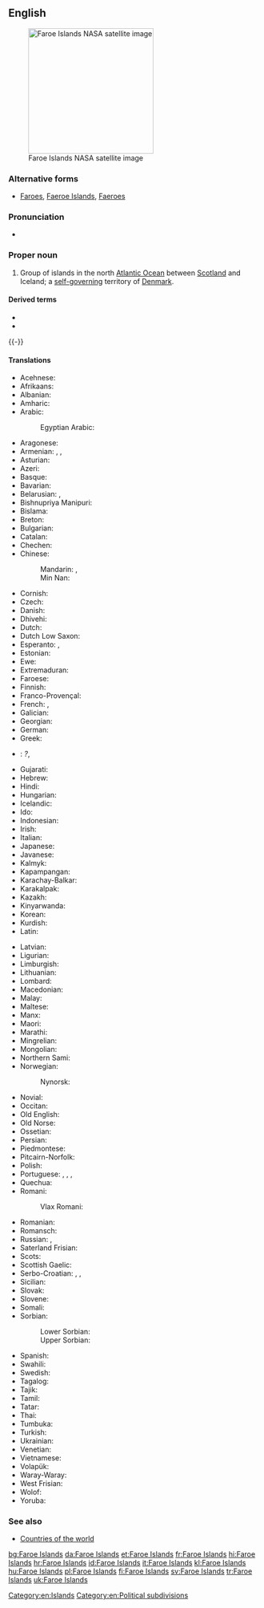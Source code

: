 ==English==
{{wikipedia}}
[[File:Faroes030417-nasa(2).jpg|thumb|250px|upright|Faroe Islands NASA satellite image]]
===Alternative forms===
* [[Faroes]], [[Faeroe Islands]], [[Faeroes]]

===Pronunciation=== 
* {{a|UK}} {{IPA|/ˈfeərəʊ/|lang=en}} 

===Proper noun===
{{en-proper noun}}

# Group of islands in the north [[Atlantic Ocean]] between [[Scotland]] and Iceland; a [[self-]][[governing]] territory of [[Denmark]].

====Derived terms====
* {{l|en|Faroese}}
* {{l|en|Faroish}}
{{-}}
====Translations====
{{trans-top|group of islands between Scotland and Iceland}}
* Acehnese: {{tø|ace|Pulo-pulo Faroe}}
* Afrikaans: {{t-|af|Faroëreilande}}
* Albanian: {{t-|sq|Ishujt Faroe}}
* Amharic: {{t-|am|ፋሮ ደሴቶች|sc=Ethi}}
* Arabic: {{t-|ar|جزر فارو|f-p|tr=júzur faaruu}}
*: Egyptian Arabic: {{tø|arz|جزر فارو|sc=Arab}}
* Aragonese: {{t-|an|Islas Feroe|f-p}}
* Armenian: {{t-|hy|Ֆարերներ|tr=Fareryan kłziner|p}}, {{qualifier|the islands}} {{t-|hy|Ֆարերյան կղզիներ|tr=Fareryan kłziner|p}}, {{qualifier|the country}} {{t-|hy|Ֆարերյան կղզիներ|alt=Ֆարերյան Կղզիներ|tr=Fareryan Kłziner|p}}
* Asturian: {{t-|ast|Islles Feroe|f-p}}
* Azeri: {{t-|az|Farer adaları}}
* Basque: {{t-|eu|Faroeak}}
* Bavarian: {{tø|bar|Färöer|p}}
* Belarusian: {{t-|be|Фарэрскія астравы|m-p|tr=Farérskija astravý}}, {{t-|be|Фарэрскія выспы|f-p|tr=Farérskija výspy}}
* Bishnupriya Manipuri: {{tø|bpy|ফারো দ্বীপমালা|tr=fārō dbīpamālā}}
* Bislama: {{t-|bi|Faroe aelan}}
* Breton: {{t-|br|Inizi Faero}}
* Bulgarian: {{t-|bg|Ферьорски острови|m-p}}
* Catalan: {{t-|ca|illes Fèroe|f-p}}
* Chechen: {{tø|ce|Фарерийн гІайренаш}}
* Chinese:
*: Mandarin: {{t|cmn|法羅群島|sc=Hani}}, {{t|cmn|法罗群岛|tr=Fǎluō qúndǎo|sc=Hani}}
*: Min Nan: {{t-|nan|Mî-iûⁿ Kûn-tó}}
* Cornish: {{t-|kw|Ynysow Faroe}}
* Czech: {{t+|cs|Faerské ostrovy|m-p}}
* Danish: {{t+|da|Færøerne}}
* Dhivehi: {{t-|dv|ފަރޮއޭ ޖަޒީރާ|sc=Thaa|tr=faro‘ē jazīrā}}
* Dutch: {{t+|nl|Faeröer}}
* Dutch Low Saxon: {{t-|nds-nl|Faeröer}}
* Esperanto: {{t-|eo|Faroaj Insuloj}}, {{t-|eo|Ferooj}}
* Estonian: {{t-|et|Fääri saared}}
* Ewe: {{tø|ee|Faroe Islands}}
* Extremaduran: {{tø|ext|Islas Feroes}}
* Faroese: {{t+|fo|Føroyar|f-p}}
* Finnish: {{t+|fi|Färsaaret}}
* Franco-Provençal: {{tø|frp|Iles Fèroè}}
* French: {{t+|fr|îles Féroé|alt=les îles Féroé|f-p}}, {{t-|fr|îles Faeroe|alt=les îles Faeroe|f-p}}
* Galician: {{t-|gl|Illas Feroe|f-p}}
* Georgian: {{t-|ka|ფარერის კუნძულები|sc=Geor}}
* German: {{t+|de|Färöer|alt=die Färöer}}
* Greek: {{t-|el|Νήσοι Φερόες|n-p}}
* {{ttbc|kl}}: {{t+|kl|Savalimmiusut}} ''?'', {{t-|kl|Færøerne}}
* Gujarati: {{t-|gu|ફરો દ્વિપ|sc=Gujr|tr=farō dvipa}}
* Hebrew: {{t-|he|איי פארו|p|tr=iyey faro}}
* Hindi: {{t+|hi|फ़रो द्वीपसमूह|sc=Deva|tr=farō dvīpasmūha}}
* Hungarian: {{t+|hu|Feröer-szigetek|p}}
* Icelandic: {{t+|is|Færeyjar|f-p}}
* Ido: {{t-|io|Faero}}
* Indonesian: {{t-|id|Kepulauan Faeroe}}
* Irish: {{t-|ga|Oileáin Fharó}}
* Italian: {{t-|it|isole Faeroer|alt=le isole Faeroer|f-p}}
* Japanese: {{t+|ja|フェロー諸島|tr=Ferō-shotō}}
* Javanese: {{t-|jv|Kapuloan Faroe}}
* Kalmyk: {{tø|xal|Форойсин Арлс}}
* Kapampangan: {{tø|pam|Pulung Faroe}}
* Karachay-Balkar: {{tø|krc|Фарер айрымканла|sc=Cyrl}}
* Karakalpak: {{tø|kaa|Farer atawları}}
* Kazakh: {{t|kk|Фарер аралдары|sc=Cyrl}}
* Kinyarwanda: {{t-|rw|Ibirwa bya Farowe}}
* Korean: {{t-|ko|파로에 군도|tr=Paro-e gundo}}
* Kurdish: {{t-|ku|Giravên Feroe|sc=ku-Arab}}
* Latin: {{t-|la|Insulae Faeroae}}
{{trans-mid}}
* Latvian: {{t-|lv|Fēru Salas}}
* Ligurian: {{tø|lij|Isoe Farœ}}
* Limburgish: {{t+|li|Faeröer}}
* Lithuanian: {{t+|lt|Farerai}}
* Lombard: {{tø|lmo|Faroe}}
* Macedonian: {{t-|mk|Фарски Острови|m-p|tr=Fárski Óstrovi}}
* Malay: {{t-|ms|Kepulauan Faroe}}
* Maltese: {{t-|mt|Gżejjer Faroe|alt=il-Gżejjer Faroe}}
* Manx: {{t-|gv|Ellanyn ny Geyrragh}}
* Maori: {{t-|mi|Moutere Faroe}}
* Marathi: {{t-|mr|फेरो द्वीपसमूह|sc=Deva|tr=fērō dvīpasmūha}}
* Mingrelian: {{tø|xmf|ფარერიშ კოკეფი|tr=p'areriš kokep'i}}
* Mongolian: {{t+|mn|Фарерын арлууд|sc=Cyrl}}
* Northern Sami: {{tø|se|Fearsullot}}
* Norwegian: {{t-|no|Færøyene}}
*: Nynorsk: {{t+|nn|Færøyane|f-p}}
* Novial: {{tø|nov|Faro Isles}}
* Occitan: {{t-|oc|Illas Feròe|f-p}}
* Old English: {{t-|ang|Faroisca Īega}}
* Old Norse: {{tø|non|Færeyjar|f-p}}
* Ossetian: {{tø|os|Фареры сакъадæхтæ|sc=Cyrl}}
* Persian: {{t-|fa|فارو|sc=fa-Arab}}
* Piedmontese: {{tø|pms|Faròe|f-p}}
* Pitcairn-Norfolk: {{tø|pih|Faaro Ailen}}
* Polish: {{t+|pl|Wyspy Owcze|f-p}}
* Portuguese: {{t-|pt|Faroé}}, {{t-|pt|Ilhas Feroé|f-p}}, {{t+|pt|Ilhas Faroé|f-p}}, {{t+|pt|Ilhas Feroe|f-p}}
* Quechua: {{t-|qu|Pharuy}}
* Romani:
*: Vlax Romani: {{tø|rmy|Dvipa Faroe}}
* Romanian: {{t-|ro|Feroe}}
* Romansch: {{t-|rm|Inslas Feroe|f-p}}
* Russian: {{t-|ru|Фарерские острова|m-p|tr=Farɛ́rskije ostrová}}, {{t-|ru|Фареры|p|tr=Farɛ́ry|sc=Cyrl}}
* Saterland Frisian: {{tø|stq|Färöer}}
* Scots: {{tø|sco|Faroe Islands}}
* Scottish Gaelic: {{t-|gd|Eileanan Fàro|alt=na h-Eileanan Fàro|m-p}}
* Serbo-Croatian: {{t-|sh|Фарска Острва|m-p|sc=Cyrl}}, {{t-|sh|Farski otoci|m-p}}, {{t-|sh|Farska Ostrva|n-p}}
* Sicilian: {{t-|scn|Ìsuli Fær Øer}}
* Slovak: {{t-|sk|Faerské ostrovy|m-p}}
* Slovene: {{t-|sl|Ferski otoki|m-p}}
* Somali: {{t-|so|Jasiiradaha Feroe}}
* Sorbian:
*: Lower Sorbian: {{tø|dsb|Färöje}}
*: Upper Sorbian: {{t-|hsb|Färöje}}
* Spanish: {{t+|es|Islas Feroe|f-p}}
* Swahili: {{t-|sw|Visiwa vya Faroe}}
* Swedish: {{t+|sv|Färöarna}}
* Tagalog: {{t-|tl|Kapuluang Peroe}}
* Tajik: {{t-|tg|Ҷазираҳои Фаро|sc=Cyrl}}
* Tamil: {{t-|ta|பரோயே தீவுகள்|sc=Taml|tr=parōyē tīvukaḷ}}
* Tatar: {{t-|tt|Фарер утраулары|sc=Cyrl}}
* Thai: {{t-|th|หมู่เกาะแฟโร|sc=Thai|tr=mòogòr faeroh}}
* Tumbuka: {{tø|tum|Vilumba vya Faroe}}
* Turkish: {{t+|tr|Faroe Adaları}}
* Ukrainian: {{t-|uk|Фарерські острови|m-p|tr=Farérs'ki ostrový}}
* Venetian: {{t-|vec|Ixołe Fær Øer|f-p}}
* Vietnamese: {{t-|vi|Quần đảo Faroe}}
* Volapük: {{t+|vo|Färövuäns}}
* Waray-Waray: {{tø|war|Kapuropud-an Feroe}}
* West Frisian: {{t-|fy|Faeröer}}
* Wolof: {{t-|wo|Duni Faarow}}
* Yoruba: {{t-|yo|Àwọn Erékùṣù Fàróè}}
{{trans-bottom}}

===See also===
* [[Appendix:Countries of the world|Countries of the world]]

[[Category:en:Islands]]
[[Category:en:Political subdivisions]]

[[bg:Faroe Islands]]
[[da:Faroe Islands]]
[[et:Faroe Islands]]
[[fr:Faroe Islands]]
[[hi:Faroe Islands]]
[[hr:Faroe Islands]]
[[id:Faroe Islands]]
[[it:Faroe Islands]]
[[kl:Faroe Islands]]
[[hu:Faroe Islands]]
[[pl:Faroe Islands]]
[[fi:Faroe Islands]]
[[sv:Faroe Islands]]
[[tr:Faroe Islands]]
[[uk:Faroe Islands]]